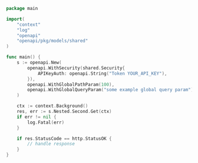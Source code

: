 ```go showLineNumbers copy filename="Nested Second Get usage example"
package main

import(
	"context"
	"log"
	"openapi"
	"openapi/pkg/models/shared"
)

func main() {
    s := openapi.New(
        openapi.WithSecurity(shared.Security{
            APIKeyAuth: openapi.String("Token YOUR_API_KEY"),
        }),
        openapi.WithGlobalPathParam(100),
        openapi.WithGlobalQueryParam("some example global query param"),
    )

    ctx := context.Background()
    res, err := s.Nested.Second.Get(ctx)
    if err != nil {
        log.Fatal(err)
    }

    if res.StatusCode == http.StatusOK {
        // handle response
    }
}
```
